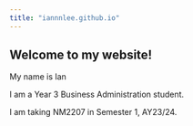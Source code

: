 ```yaml
---
title: "iannnlee.github.io"
---
```


## Welcome to my website!

My name is Ian

I am a Year 3 Business Administration student.

I am taking NM2207 in Semester 1, AY23/24.

